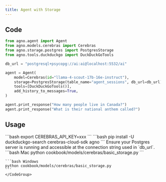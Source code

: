 ```yaml
---
title: Agent with Storage
---
```


## Code

```python cookbook/models/cerebras/basic_storage.py
from agno.agent import Agent
from agno.models.cerebras import Cerebras
from agno.storage.postgres import PostgresStorage
from agno.tools.duckduckgo import DuckDuckGoTools

db_url = "postgresql+psycopg://ai:ai@localhost:5532/ai"

agent = Agent(
    model=Cerebras(id="llama-4-scout-17b-16e-instruct"),
    storage=PostgresStorage(table_name="agent_sessions", db_url=db_url),
    tools=[DuckDuckGoTools()],
    add_history_to_messages=True,
)

agent.print_response("How many people live in Canada?")
agent.print_response("What is their national anthem called?")
```

## Usage

<Steps>
  <Snippet file="create-venv-step.mdx" />

  <Step title="Set your API key">
    ```bash
    export CEREBRAS_API_KEY=xxx
    ```
  </Step>

  <Step title="Install libraries">
    ```bash
    pip install -U duckduckgo-search cerebras-cloud-sdk agno
    ```
  </Step>

  <Step title="Start your Postgres server">
    Ensure your Postgres server is running and accessible at the connection string used in `db_url`.
  </Step>

  <Step title="Run Agent">
    <CodeGroup>
    ```bash Mac
    python cookbook/models/cerebras/basic_storage.py
    ```

    ```bash Windows
    python cookbook/models/cerebras/basic_storage.py
    ```
    </CodeGroup>
  </Step>
</Steps>